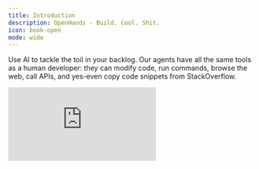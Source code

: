 ```yaml
---
title: Introduction
description: OpenHands - Build. Cool. Shit.
icon: book-open
mode: wide
---
```

Use AI to tackle the toil in your backlog. Our agents have all the same tools as a human developer: they can modify code, run commands, browse the web, call APIs, and yes-even copy code snippets from StackOverflow.

<iframe
  className="w-full aspect-video"
  src="https://www.youtube.com/embed/oB4JR98KRAA"
  title="YouTube video player"
  frameborder="0"
  allow="accelerometer; autoplay; clipboard-write; encrypted-media; gyroscope; picture-in-picture"
  allowfullscreen
></iframe>
